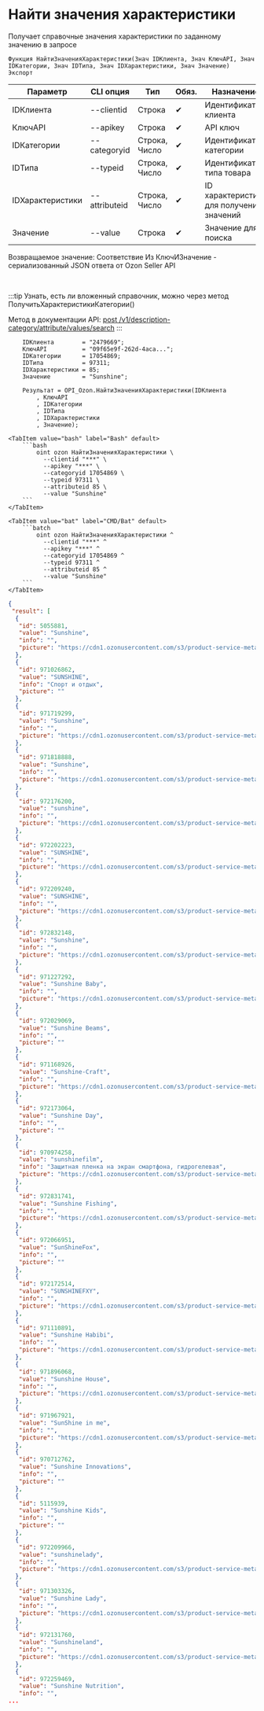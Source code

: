 ﻿---
sidebar_position: 4
description: Найти значения характеристики и другие функции для работы с Ozon в Открытом пакете интеграций - бесплатной open-source библиотеке интеграций для 1С:Предприятие 8, OneScript и CLI
keywords: [1C, 1С, 1С:Предприятие, 1С:Предприятие 8.3, API, Интеграция, Сервисы, Обмен, OneScript, CLI, Ozon]
---


# Найти значения характеристики
 Получает справочные значения характеристики по заданному значению в запросе



`Функция НайтиЗначенияХарактеристики(Знач IDКлиента, Знач КлючAPI, Знач IDКатегории, Знач IDТипа, Знач IDХарактеристики, Знач Значение) Экспорт`

  | Параметр | CLI опция | Тип | Обяз. | Назначение |
  |-|-|-|-|-|
  | IDКлиента | --clientid | Строка | &#x2714; | Идентификатор клиента |
  | КлючAPI | --apikey | Строка | &#x2714; | API ключ |
  | IDКатегории | --categoryid | Строка, Число | &#x2714; | Идентификатор категории |
  | IDТипа | --typeid | Строка, Число | &#x2714; | Идентификатор типа товара |
  | IDХарактеристики | --attributeid | Строка, Число | &#x2714; | ID характеристики для получения значений |
  | Значение | --value | Строка | &#x2714; | Значение для поиска |

  
  Возвращаемое значение:   Соответствие Из КлючИЗначение - сериализованный JSON ответа от Ozon Seller API

<br/>

:::tip
Узнать, есть ли вложенный справочник, можно через метод ПолучитьХарактеристикиКатегории()

Метод в документации API: [post /v1/description-category/attribute/values/search](https://docs.ozon.ru/api/seller/#operation/DescriptionCategoryAPI_SearchAttributeValues)
:::
<br/>



```bsl title="Пример использования для 1С:Предприятие/OneScript"
    IDКлиента        = "2479669";
    КлючAPI          = "09f65e9f-262d-4aca...";
    IDКатегории      = 17054869;
    IDТипа           = 97311;
    IDХарактеристики = 85;
    Значение         = "Sunshine";

    Результат = OPI_Ozon.НайтиЗначенияХарактеристики(IDКлиента
        , КлючAPI
        , IDКатегории
        , IDТипа
        , IDХарактеристики
        , Значение);
```
    

 <Tabs>
  
    <TabItem value="bash" label="Bash" default>
        ```bash
            oint ozon НайтиЗначенияХарактеристики \
              --clientid "***" \
              --apikey "***" \
              --categoryid 17054869 \
              --typeid 97311 \
              --attributeid 85 \
              --value "Sunshine"
        ```
    </TabItem>
  
    <TabItem value="bat" label="CMD/Bat" default>
        ```batch
            oint ozon НайтиЗначенияХарактеристики ^
              --clientid "***" ^
              --apikey "***" ^
              --categoryid 17054869 ^
              --typeid 97311 ^
              --attributeid 85 ^
              --value "Sunshine"
        ```
    </TabItem>
</Tabs>


```json title="Результат"
{
 "result": [
  {
   "id": 5055881,
   "value": "Sunshine",
   "info": "",
   "picture": "https://cdn1.ozonusercontent.com/s3/product-service-meta-media/ddf21fd5-fd7f-4c65-9ec9-c6c68db7b80a.jpg"
  },
  {
   "id": 971026862,
   "value": "SUNSHINE",
   "info": "Спорт и отдых",
   "picture": ""
  },
  {
   "id": 971719299,
   "value": "Sunshine",
   "info": "",
   "picture": "https://cdn1.ozonusercontent.com/s3/product-service-meta-media/07f9f8a2-f22d-4d4c-8df3-3c3cef5fdffb.jpg"
  },
  {
   "id": 971818888,
   "value": "Sunshine",
   "info": "",
   "picture": "https://cdn1.ozonusercontent.com/s3/product-service-meta-media/5527aaf5-310f-4701-99d1-b940152e27bd.jpg"
  },
  {
   "id": 972176200,
   "value": "sunshine",
   "info": "",
   "picture": "https://cdn1.ozonusercontent.com/s3/product-service-meta-media/e6dcf5aa-eb30-442d-afa0-5812652d2816.png"
  },
  {
   "id": 972202223,
   "value": "SUNSHINE",
   "info": "",
   "picture": "https://cdn1.ozonusercontent.com/s3/product-service-meta-media/68384d8e-4b49-4f99-a045-3403c1f10f0f.jpg"
  },
  {
   "id": 972209240,
   "value": "SUNSHINE",
   "info": "",
   "picture": "https://cdn1.ozonusercontent.com/s3/product-service-meta-media/a7cf1512-ce39-48bf-97f2-71ecc4af098f.jpg"
  },
  {
   "id": 972832148,
   "value": "Sunshine",
   "info": "",
   "picture": "https://cdn1.ozonusercontent.com/s3/product-service-meta-media/bb95cb89-da69-487d-bdd9-e5e749eee8b5.jpg"
  },
  {
   "id": 971227292,
   "value": "Sunshine Baby",
   "info": "",
   "picture": "https://cdn1.ozonusercontent.com/s3/product-service-meta-media/1d102d56-f0c3-47ba-8b55-121b9ca598cf.jpg"
  },
  {
   "id": 972029069,
   "value": "Sunshine Beams",
   "info": "",
   "picture": ""
  },
  {
   "id": 971168926,
   "value": "Sunshine-Craft",
   "info": "",
   "picture": "https://cdn1.ozonusercontent.com/s3/product-service-meta-media/d12e225d-bcba-433b-be9d-039937a6de43.jpg"
  },
  {
   "id": 972173064,
   "value": "Sunshine Day",
   "info": "",
   "picture": ""
  },
  {
   "id": 970974258,
   "value": "sunshinefilm",
   "info": "Защитная пленка на экран смартфона, гидрогелевая",
   "picture": "https://cdn1.ozonusercontent.com/s3/product-service-meta-media/30f95bc7-c975-43a6-b72d-5f9c18f4d409.jpg"
  },
  {
   "id": 972831741,
   "value": "Sunshine Fishing",
   "info": "",
   "picture": "https://cdn1.ozonusercontent.com/s3/product-service-meta-media/6c2ad517-66a2-4832-8ab3-c677abf3c04d.jpg"
  },
  {
   "id": 972066951,
   "value": "SunShineFox",
   "info": "",
   "picture": ""
  },
  {
   "id": 972172514,
   "value": "SUNSHINEFXY",
   "info": "",
   "picture": "https://cdn1.ozonusercontent.com/s3/product-service-meta-media/d48c1614-b9c4-4785-b9ef-3142f5cfb12c.png"
  },
  {
   "id": 971110891,
   "value": "Sunshine Habibi",
   "info": "",
   "picture": "https://cdn1.ozonusercontent.com/s3/product-service-meta-media/af425149-776a-494c-8f40-1b1fab6a827b.jpg"
  },
  {
   "id": 971896068,
   "value": "Sunshine House",
   "info": "",
   "picture": "https://cdn1.ozonusercontent.com/s3/product-service-meta-media/84e219dd-450e-4bba-b2f4-2012ba0fe9bf.jpg"
  },
  {
   "id": 971967921,
   "value": "SunShine in me",
   "info": "",
   "picture": "https://cdn1.ozonusercontent.com/s3/product-service-meta-media/e90184bb-56f0-43b7-b017-f730a12e8fba.jpg"
  },
  {
   "id": 970712762,
   "value": "Sunshine Innovations",
   "info": "",
   "picture": ""
  },
  {
   "id": 5115939,
   "value": "Sunshine Kids",
   "info": "",
   "picture": ""
  },
  {
   "id": 972209966,
   "value": "sunshinelady",
   "info": "",
   "picture": "https://cdn1.ozonusercontent.com/s3/product-service-meta-media/1c0476d6-9353-4c8d-a369-7f5e78fcfb45.png"
  },
  {
   "id": 971303326,
   "value": "Sunshine Lady",
   "info": "",
   "picture": "https://cdn1.ozonusercontent.com/s3/product-service-meta-media/07e3981b-862c-4806-b708-4140bb1703f2.jpg"
  },
  {
   "id": 972131760,
   "value": "Sunshineland",
   "info": "",
   "picture": "https://cdn1.ozonusercontent.com/s3/product-service-meta-media/63bfd44b-6338-4fa6-8843-39b1c7827099.jpg"
  },
  {
   "id": 972259469,
   "value": "Sunshine Nutrition",
   "info": "",
...
```
